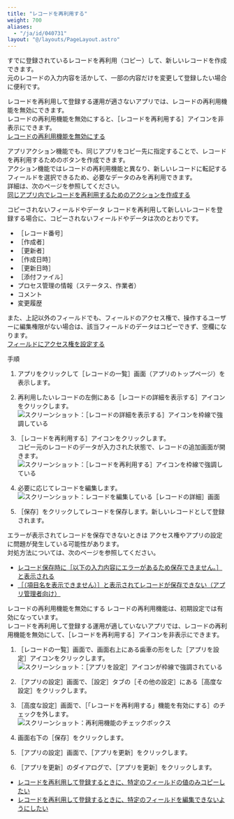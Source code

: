 ```yaml
---
title: "レコードを再利用する"
weight: 700
aliases:
  - "/ja/id/040731"
layout: "@/layouts/PageLayout.astro"
---
```




すでに登録されているレコードを再利用（コピー）して、新しいレコードを作成できます。  
元のレコードの入力内容を活かして、一部の内容だけを変更して登録したい場合に便利です。

レコードを再利用して登録する運用が適さないアプリでは、レコードの再利用機能を無効にできます。  
レコードの再利用機能を無効にすると、<Wovn>［レコードを再利用する］</Wovn>アイコンを非表示にできます。  
[レコードの再利用機能を無効にする](#using_app_record_duplicate_40)

<Hint>

アプリアクション機能でも、同じアプリをコピー先に指定することで、レコードを再利用するためのボタンを作成できます。  
アクション機能ではレコードの再利用機能と異なり、新しいレコードに転記するフィールドを選択できるため、必要なデータのみを再利用できます。  
詳細は、次のページを参照してください。  
[同じアプリ内でレコードを再利用するためのアクションを作成する](/k/ja/id/040485.html)


</Hint>

<Heading id="using_app_record_duplicate_10">コピーされないフィールドやデータ</Heading>
レコードを再利用して新しいレコードを登録する場合に、コピーされないフィールドやデータは次のとおりです。

* <Wovn>［レコード番号］</Wovn>
* <Wovn>［作成者］</Wovn>
* <Wovn>［更新者］</Wovn>
* <Wovn>［作成日時］</Wovn>
* <Wovn>［更新日時］</Wovn>
* <Wovn>［添付ファイル］</Wovn>
* プロセス管理の情報（ステータス、作業者）
* コメント
* 変更履歴

また、上記以外のフィールドでも、フィールドのアクセス権で、操作するユーザーに編集権限がない場合は、該当フィールドのデータはコピーできず、空欄になります。  
[フィールドにアクセス権を設定する](/k/ja/id/040593.html)

<Heading id="using_app_record_duplicate_20">手順</Heading>
1. アプリをクリックして<Wovn>［レコードの一覧］</Wovn>画面（アプリのトップページ）を表示します。

1. 再利用したいレコードの左側にある<Wovn>［レコードの詳細を表示する］</Wovn>アイコンをクリックします。  
   <Img src="/k/kintone/img-ja/record_duplicate_01.png" alt="スクリーンショット：［レコードの詳細を表示する］アイコンを枠線で強調している" />

1. <Wovn>［レコードを再利用する］</Wovn>アイコンをクリックします。<Wovn></Wovn>  
  コピー元のレコードのデータが入力された状態で、レコードの追加画面が開きます。
   <Img src="/k/kintone/img-ja/record_duplicate_02.png" alt="スクリーンショット：［レコードを再利用する］アイコンを枠線で強調している" />

1. 必要に応じてレコードを編集します。  
   <Img src="/k/kintone/img-ja/record_duplicate_03.png" alt="スクリーンショット：レコードを編集している［レコードの詳細］画面" />

1. <Wovn>［保存］</Wovn>をクリックしてレコードを保存します。新しいレコードとして登録されます。

<Heading id="using_app_record_duplicate_30">エラーが表示されてレコードを保存できないときは</Heading>
アクセス権やアプリの設定に問題が発生している可能性があります。  
対処方法については、次のページを参照してください。  

* [レコード保存時に［以下の入力内容にエラーがあるため保存できません。］と表示される](/k/ja/id/040257.html)  
* [［（項目名を表示できません）］と表示されてレコードが保存できない（アプリ管理者向け）](/k/ja/id/040238.html)

<Heading id="using_app_record_duplicate_40">レコードの再利用機能を無効にする</Heading>
レコードの再利用機能は、初期設定では有効になっています。  
レコードを再利用して登録する運用が適していないアプリでは、レコードの再利用機能を無効にして、<Wovn>［レコードを再利用する］</Wovn>アイコンを非表示にできます。

1. <Wovn>［レコードの一覧］</Wovn>画面で、画面右上にある歯車の形をした<Wovn>［アプリを設定］</Wovn>アイコンをクリックします。  
   <Img src="/k/kintone/img/settings_new_icon.png" alt="スクリーンショット：［アプリを設定］アイコンが枠線で強調されている" />

1. <Wovn>［アプリの設定］</Wovn>画面で、<Wovn>［設定］</Wovn>タブの<Wovn>［その他の設定］</Wovn>にある<Wovn>［高度な設定］</Wovn>をクリックします。

1. <Wovn>［高度な設定］</Wovn>画面で、<Wovn>［「レコードを再利用する」機能を有効にする］</Wovn>のチェックを外します。  
   <Img src="/k/kintone/img-ja/record_duplicate_04.png" alt="スクリーンショット：再利用機能のチェックボックス" />

1. 画面右下の<Wovn>［保存］</Wovn>をクリックします。

1. <Wovn>［アプリの設定］</Wovn>画面で、<Wovn>［アプリを更新］</Wovn>をクリックします。

1. <Wovn>［アプリを更新］</Wovn>のダイアログで、<Wovn>［アプリを更新］</Wovn>をクリックします。

<Reference>

* [レコードを再利用して登録するときに、特定のフィールドの値のみコピーしたい](/k/ja/id/040185.html)
* [レコードを再利用して登録するときに、特定のフィールドを編集できないようにしたい](/k/ja/id/040774.html)


</Reference>
